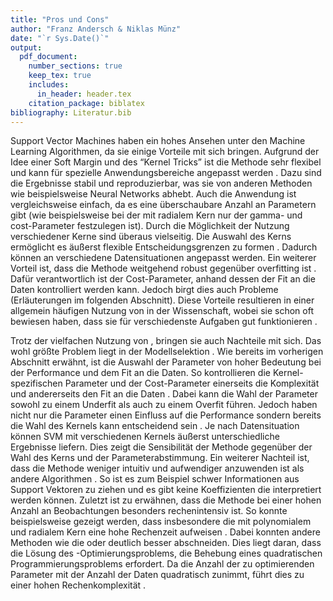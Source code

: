 ```yaml
---
title: "Pros und Cons"
author: "Franz Andersch & Niklas Münz"
date: "`r Sys.Date()`"
output: 
  pdf_document:
    number_sections: true
    keep_tex: true
    includes:
      in_header: header.tex
    citation_package: biblatex
bibliography: Literatur.bib
---
```

Support Vector Machines haben ein hohes Ansehen unter den Machine Learning Algorithmen, da sie einige Vorteile mit sich bringen. Aufgrund der Idee einer Soft Margin und des "Kernel Tricks" ist die Methode sehr flexibel und kann für spezielle Anwendungsbereiche angepasst werden \parencite{bennettSupportVectorMachines2000}. Dazu sind die Ergebnisse stabil und reproduzierbar, was sie von anderen Methoden wie beispielsweise Neural Networks abhebt. Auch die Anwendung ist vergleichsweise einfach, da es eine überschaubare Anzahl an Parametern gibt (wie beispielsweise bei der \textit{SVM} mit radialem Kern nur der gamma- und cost-Parameter festzulegen ist).\newline
Durch die Möglichkeit der Nutzung verschiedener Kerne sind \textit{SVM} überaus vielseitig. Die Auswahl des Kerns ermöglicht es äußerst flexible Entscheidungsgrenzen zu formen \parencite{kuhnAppliedPredictiveModeling2013}. Dadurch können \textit{SVM} an verschiedene Datensituationen angepasst werden.\newline
Ein weiterer Vorteil ist, dass die Methode weitgehend robust gegenüber overfitting ist \parencite{kuhnAppliedPredictiveModeling2013}. Dafür verantwortlich ist der Cost-Parameter, anhand dessen der Fit an die Daten kontrolliert werden kann. Jedoch birgt dies auch Probleme (Erläuterungen im folgenden Abschnitt).\newline
Diese Vorteile resultieren in einer allgemein häufigen Nutzung von \textit{SVM} in der Wissenschaft, wobei sie schon oft bewiesen haben, dass sie für verschiedenste Aufgaben gut funktionieren \parencite{kuhnAppliedPredictiveModeling2013}.

Trotz der vielfachen Nutzung von \textit{SVM}, bringen sie auch Nachteile mit sich. Das wohl größte Problem liegt in der Modellselektion \parencite{bennettSupportVectorMachines2000}. Wie bereits im vorherigen Abschnitt erwähnt, ist die Auswahl der Parameter von hoher Bedeutung bei der Performance und dem Fit an die Daten. So kontrollieren die Kernel-spezifischen Parameter und der Cost-Parameter einerseits die Komplexität und andererseits den Fit an die Daten \parencite{kuhnAppliedPredictiveModeling2013}. Dabei kann die Wahl der Parameter sowohl zu einem Underfit als auch zu einem Overfit führen. Jedoch haben nicht nur die Parameter einen Einfluss auf die Performance sondern bereits die Wahl des Kernels kann entscheidend sein \parencite{burgesTutorialSupportVector1998}. Je nach Datensituation können SVM mit verschiedenen Kernels äußerst unterschiedliche Ergebnisse liefern. Dies zeigt die Sensibilität der Methode gegenüber der Wahl des Kerns und der Parameterabstimmung.\newline
Ein weiterer Nachteil ist, dass die Methode weniger intuitiv und aufwendiger anzuwenden ist als andere Algorithmen \parencite{bennettSupportVectorMachines2000}. So ist es zum Beispiel schwer Informationen aus Support Vektoren zu ziehen und es gibt keine Koeffizienten die interpretiert werden können.\newline
Zuletzt ist zu erwähnen, dass die Methode bei einer hohen Anzahl an Beobachtungen besonders rechenintensiv ist. So konnte beispielsweise gezeigt werden, dass insbesondere die \textit{SVM} mit polynomialem und radialem Kern eine hohe Rechenzeit aufweisen \parencite{scholzComparisonClassificationMethods2021}. Dabei konnten andere Methoden wie die \textit{logistische Regression} oder \textit{k-nearest Neighbour} deutlich besser abschneiden. Dies liegt daran, dass die Lösung des \textit{SVM}-Optimierungsproblems, die Behebung eines quadratischen Programmierungsproblems erfordert. Da die Anzahl der zu optimierenden Parameter mit der Anzahl der Daten quadratisch zunimmt, führt dies zu einer hohen Rechenkomplexität \parencite{kecmanSupportVectorMachines2005}.
